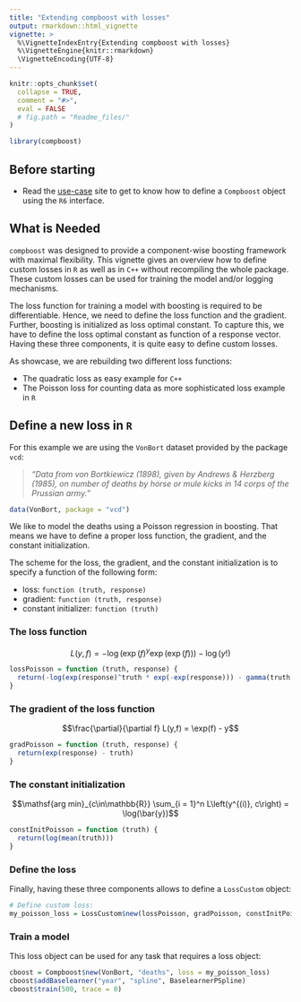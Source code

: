 ```yaml
---
title: "Extending compboost with losses"
output: rmarkdown::html_vignette
vignette: >
  %\VignetteIndexEntry{Extending compboost with losses}
  %\VignetteEngine{knitr::rmarkdown}
  \VignetteEncoding{UTF-8}
---
```


```r
knitr::opts_chunk$set(
  collapse = TRUE,
  comment = "#>",
  eval = FALSE
  # fig.path = "Readme_files/"
)

library(compboost)
```


## Before starting

- Read the [use-case](https://danielschalk.com/compboost/articles/getting_started/use_case.html) site to get to know how to define a `Compboost` object using the `R6` interface.

## What is Needed

`compboost` was designed to provide a component-wise boosting framework with maximal flexibility. This vignette gives an overview how to define custom losses in `R` as well as in `C++` without recompiling the whole package. These custom losses can be used for training the model and/or logging mechanisms.

The loss function for training a model with boosting is required to be differentiable. Hence, we need to define the loss function and the gradient. Further, boosting is initialized as loss optimal constant. To capture this, we have to define the loss optimal constant as function of a response vector. Having these three components, it is quite easy to define custom losses.

As showcase, we are rebuilding two different loss functions:

- The quadratic loss as easy example for `C++`
- The Poisson loss for counting data as more sophisticated loss example in `R`


## Define a new loss in `R`

For this example we are using the `VonBort` dataset provided by the package `vcd`:

> *"Data from von Bortkiewicz (1898), given by Andrews \& Herzberg (1985), on number of deaths by horse or mule kicks in 14 corps of the Prussian army."*

```r
data(VonBort, package = "vcd")
```

We like to model the deaths using a Poisson regression in boosting. That means we have to define a proper loss function, the gradient, and the constant initialization.

The scheme for the loss, the gradient, and the constant initialization is to specify a function of the following form:

- loss: `function (truth, response)`
- gradient: `function (truth, response)`
- constant initializer: `function (truth)`

### The loss function

$$L(y,f) = -\log\left( \exp(f)^y \exp(\exp(f)) \right) - \log(y!)$$

```r
lossPoisson = function (truth, response) {
  return(-log(exp(response)^truth * exp(-exp(response))) - gamma(truth + 1))
}
```

### The gradient of the loss function

$$\frac{\partial}{\partial f} L(y,f) = \exp(f) - y$$

```r
gradPoisson = function (truth, response) {
  return(exp(response) - truth)
}
```

### The constant initialization

$$\mathsf{arg min}_{c\in\mathbb{R}} \sum_{i = 1}^n L\left(y^{(i)}, c\right) = \log(\bar{y})$$

```r
constInitPoisson = function (truth) {
  return(log(mean(truth)))
}
```

### Define the loss

Finally, having these three components allows to define a `LossCustom` object:

```r
# Define custom loss:
my_poisson_loss = LossCustom$new(lossPoisson, gradPoisson, constInitPoisson)
```

### Train a model

This loss object can be used for any task that requires a loss object:

```r
cboost = Compboost$new(VonBort, "deaths", loss = my_poisson_loss)
cboost$addBaselearner("year", "spline", BaselearnerPSpline)
cboost$train(500, trace = 0)
```



<!-- NOT APPLICABLE AS LONG THE CODE IS BUGGY -----------------------------------------------



## Define a New Loss With `C++`

For this example, to keep it simple, we are using the `iris` dataset with `Sepal.Length` as target. The aim is to replicate the quadratic loss. This is achieved by exposing external pointers to `R` which hold the function definition and is passed to the constructor of the `LossCustomCpp` class.

A general advise is to write a `.cpp` file that contains the whole definition. This file needs to be sourced by `Rcpp::sourceCpp()`.

We have to declare the head first to be able to expose functions:

```cpp
// [[Rcpp::depends(RcppArmadillo)]]
#include <RcppArmadillo.h>

typedef arma::mat (*lossFunPtr) (const arma::mat& true_value, const arma::mat& prediction);
typedef arma::mat (*gradFunPtr) (const arma::mat& true_value, const arma::mat& prediction);
typedef double (*constInitFunPtr) (const arma::mat& true_value);
```

As the type definition already indicates, the `C++` functions require the following signature:

- loss: `arma::mat lossFun (const arma::mat& truth, const arma::mat& response)`
- gradient: `arma::mat gradFun (const arma::mat& truth, const arma::mat& response)`
- constant initializer: `constInitFun (const arma::mat& true_value)`

### The loss function

$$L(y,f) = -0.5 \left(y - f\right)^2$$

```cpp
arma::mat lossFun (const arma::mat& true_value, const arma::mat& prediction)
{
  return arma::pow(true_value - prediction, 2) / 2;
}
```

### The gradient of the loss function

$$\frac{\partial}{\partial f} L(y,f) = f - y$$

```cpp
arma::mat gradFun (const arma::mat& true_value, const arma::mat& prediction)
{
  return prediction - true_value;
}
```

### The constant initialization

$$\mathsf{arg min}_{c\in\mathbb{R}} \sum_{i = 1}^n L\left(y^{(i)}, c\right) = \bar{y}$$

```cpp
double constInitFun (const arma::mat& true_value)
{
  return arma::accu(true_value) / true_value.size();
}
```

### Exposing external pointer

These functions are exposed to an XPtr. This stores the pointer to the function and can be used as parameter for the `LossCustomCpp`.

Note that it is not necessary to export the upper functions, exporting the pointer is the goal.

```cpp
// [[Rcpp::export]]
Rcpp::XPtr<lossFunPtr> lossFunSetter ()
{
  return Rcpp::XPtr<lossFunPtr> (new lossFunPtr (&lossFun));
}

// [[Rcpp::export]]
Rcpp::XPtr<gradFunPtr> gradFunSetter ()
{
  return Rcpp::XPtr<gradFunPtr> (new gradFunPtr (&gradFun));
}

// [[Rcpp::export]]
Rcpp::XPtr<constInitFunPtr> constInitFunSetter ()
{
  return Rcpp::XPtr<constInitFunPtr> (new constInitFunPtr (&constInitFun));
}
```

### Define the loss

```r
Rcpp::sourceCpp(code = getCustomCppExample("loss", TRUE))
```

We can get the pointer to the function after exposing them:
```r
lossFunSetter()
gradFunSetter()
constInitFunSetter()
```

Now, we can pass the pointer to the `LossCustomCpp` class:
```r
my_cpp_loss = LossCustomCpp$new(lossFunSetter(), gradFunSetter(), constInitFunSetter())

src = "
// [[Rcpp::depends(RcppArmadillo)]]
#include <RcppArmadillo.h>

typedef arma::mat (*lossFunPtr) (const arma::mat& true_value, const arma::mat& prediction);
typedef double (*constInitFunPtr) (const arma::mat& true_value);
// [[Rcpp::export]]

arma::mat cpploss (const arma::mat& true_value, const arma::mat& prediction, const SEXP& lossFun)
{
  Rcpp::XPtr<lossFunPtr> myTempLoss (lossFun);
  lossFunPtr lf = *myTempLoss;
  return lf(true_value, prediction);
}

// [[Rcpp::export]]
double cppinit (const arma::mat& true_value, const SEXP& initFun)
{
  Rcpp::XPtr<constInitFunPtr> myConstInit (initFun);
  constInitFunPtr lf = *myConstInit;
  return lf(true_value);
}
"
Rcpp::sourceCpp(code = src)
cpploss(cbind(1:10), cbind(2:11), lossFunSetter())
cppinit(cbind(1:10), constInitFunSetter())
```

### Train a model

Finally, we use the custom loss to train our model:
```r
cboost = boostSplines(data = iris, target = "Sepal.Length",
  loss = my_cpp_loss, trace = 25)
```
------------------------------------------------------------------------------------------->

